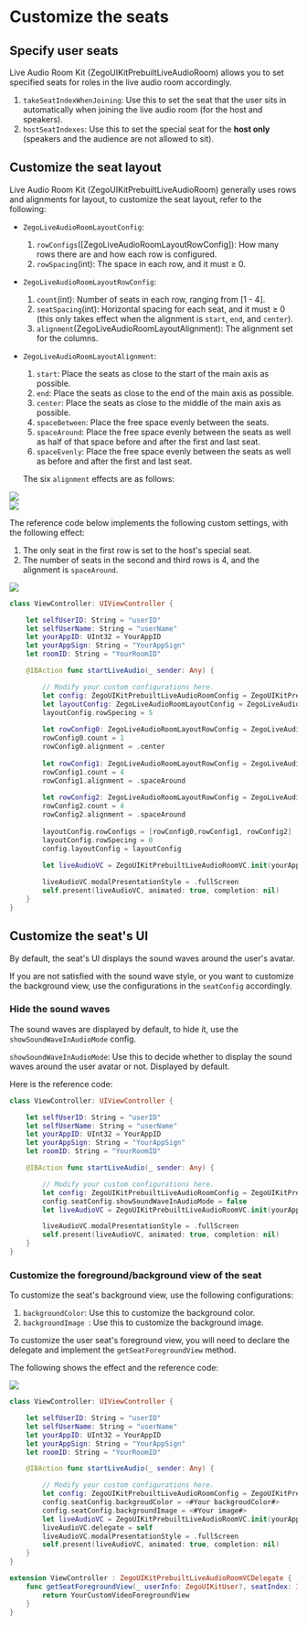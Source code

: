 # Customize the seats

## Specify user seats

Live Audio Room Kit (ZegoUIKitPrebuiltLiveAudioRoom) allows you to set specified seats for roles in the live audio room accordingly.

1. `takeSeatIndexWhenJoining`: Use this to set the seat that the user sits in automatically when joining the live audio room (for the host and speakers). 
2. `hostSeatIndexes`: Use this to set the special seat for the **host only** (speakers and the audience are not allowed to sit).

## Customize the seat layout

Live Audio Room Kit (ZegoUIKitPrebuiltLiveAudioRoom) generally uses rows and alignments for layout, to customize the seat layout, refer to the following:

- `ZegoLiveAudioRoomLayoutConfig`:
    1. `rowConfigs`([ZegoLiveAudioRoomLayoutRowConfig]): How many rows there are and how each row is configured.
    2. `rowSpacing`(int): The space in each row, and it must ≥ 0.

- `ZegoLiveAudioRoomLayoutRowConfig`:
    1. `count`(int): Number of seats in each row, ranging from [1 - 4].
    2. `seatSpacing`(int): Horizontal spacing for each seat, and it must ≥ 0 (this only takes effect when the alignment is `start`, `end`, and `center`).
    3. `alignment`(ZegoLiveAudioRoomLayoutAlignment): The alignment set for the columns.
    
- `ZegoLiveAudioRoomLayoutAlignment`:
    1. `start`: Place the seats as close to the start of the main axis as possible.
    2. `end`: Place the seats as close to the end of the main axis as possible.
    3. `center`: Place the seats as close to the middle of the main axis as possible.
    4. `spaceBetween`: Place the free space evenly between the seats.
    5. `spaceAround`: Place the free space evenly between the seats as well as half of that space before and after the first and last seat.
    6. `spaceEvenly`: Place the free space evenly between the seats as well as before and after the first and last seat.
    
    The six `alignment` effects are as follows: 

<div style={{width:"100%",display:"flex",gap:"10px"}}>
    <div style={{width:"30%"}}>
        <Frame width="auto" height="auto" caption="">
            <img src="https://storage.zego.im/sdk-doc/Pics/ZegoUIKit/Flutter/audio_room/alignment_2.jpeg" />
        </Frame>
    </div>
    <div style={{width:"30%"}}>
        <Frame width="auto" height="auto" caption="">
            <img src="https://storage.zego.im/sdk-doc/Pics/ZegoUIKit/Flutter/audio_room/alignment_1.jpeg" />
        </Frame>
    </div>
</div>

The reference code below implements the following custom settings, with the following effect:

1. The only seat in the first row is set to the host's special seat.
2. The number of seats in the second and third rows is 4, and the alignment is `spaceAround`.

<div style={{width:"30%"}}>
    <Frame width="auto%" height="auto" caption="">
        <img src="https://storage.zego.im/sdk-doc/Pics/ZegoUIKit/Flutter/audio_room/custom_layout.jpeg" />
    </Frame>
</div>

```Swift
class ViewController: UIViewController {

    let selfUserID: String = "userID"
    let selfUserName: String = "userName"
    let yourAppID: UInt32 = YourAppID
    let yourAppSign: String = "YourAppSign"
    let roomID: String = "YourRoomID"

    @IBAction func startLiveAudio(_ sender: Any) {

        // Modify your custom configurations here.
        let config: ZegoUIKitPrebuiltLiveAudioRoomConfig = ZegoUIKitPrebuiltLiveAudioRoomConfig.host()
        let layoutConfig: ZegoLiveAudioRoomLayoutConfig = ZegoLiveAudioRoomLayoutConfig()
        layoutConfig.rowSpecing = 5
        
        let rowConfig0: ZegoLiveAudioRoomLayoutRowConfig = ZegoLiveAudioRoomLayoutRowConfig()
        rowConfig0.count = 1
        rowConfig0.alignment = .center
        
        let rowConfig1: ZegoLiveAudioRoomLayoutRowConfig = ZegoLiveAudioRoomLayoutRowConfig()
        rowConfig1.count = 4
        rowConfig1.alignment = .spaceAround
        
        let rowConfig2: ZegoLiveAudioRoomLayoutRowConfig = ZegoLiveAudioRoomLayoutRowConfig()
        rowConfig2.count = 4
        rowConfig2.alignment = .spaceAround
        
        layoutConfig.rowConfigs = [rowConfig0,rowConfig1, rowConfig2]
        layoutConfig.rowSpecing = 0
        config.layoutConfig = layoutConfig
  
        let liveAudioVC = ZegoUIKitPrebuiltLiveAudioRoomVC.init(yourAppID, appSign: yourAppSign, userID: selfUserID, userName: selfUserName, roomID: roomID, config: config)

        liveAudioVC.modalPresentationStyle = .fullScreen
        self.present(liveAudioVC, animated: true, completion: nil)
    }
}
```

## Customize the seat's UI

By default, the seat's UI displays the sound waves around the user's avatar.

If you are not satisfied with the sound wave style, or you want to customize the background view, use the configurations in the `seatConfig` accordingly.

### Hide the sound waves

The sound waves are displayed by default, to hide it, use the `showSoundWaveInAudioMode` config.

`showSoundWaveInAudioMode`: Use this to decide whether to display the sound waves around the user avatar or not. Displayed by default.

Here is the reference code:

```Swift
class ViewController: UIViewController {

    let selfUserID: String = "userID"
    let selfUserName: String = "userName"
    let yourAppID: UInt32 = YourAppID
    let yourAppSign: String = "YourAppSign"
    let roomID: String = "YourRoomID"

    @IBAction func startLiveAudio(_ sender: Any) {

        // Modify your custom configurations here.
        let config: ZegoUIKitPrebuiltLiveAudioRoomConfig = ZegoUIKitPrebuiltLiveAudioRoomConfig.host()
        config.seatConfig.showSoundWaveInAudioMode = false
        let liveAudioVC = ZegoUIKitPrebuiltLiveAudioRoomVC.init(yourAppID, appSign: yourAppSign, userID: selfUserID, userName: selfUserName, roomID: roomID, config: config)

        liveAudioVC.modalPresentationStyle = .fullScreen
        self.present(liveAudioVC, animated: true, completion: nil)
    }
}
```

### Customize the foreground/background view of the seat

To customize the seat's background view, use the following configurations:

1. `backgroundColor`: Use this to customize the background color.
2. `backgroundImage `: Use this to customize the background image.

To customize the user seat's foreground view, you will need to declare the delegate and implement the `getSeatForegroundView` method.

The following shows the effect and the reference code:

<div style={{width:"30%"}}>
    <Frame width="auto" height="auto" caption="">
        <img src="https://storage.zego.im/sdk-doc/Pics/ZegoUIKit/Flutter/audio_room/custom_bg_fg.gif" />
    </Frame>
</div>

```Swift
class ViewController: UIViewController {

    let selfUserID: String = "userID"
    let selfUserName: String = "userName"
    let yourAppID: UInt32 = YourAppID
    let yourAppSign: String = "YourAppSign"
    let roomID: String = "YourRoomID"

    @IBAction func startLiveAudio(_ sender: Any) {

        // Modify your custom configurations here.
        let config: ZegoUIKitPrebuiltLiveAudioRoomConfig = ZegoUIKitPrebuiltLiveAudioRoomConfig.host()
        config.seatConfig.backgroudColor = <#Your backgroudColor#>
        config.seatConfig.backgroundImage = <#Your image#>
        let liveAudioVC = ZegoUIKitPrebuiltLiveAudioRoomVC.init(yourAppID, appSign: yourAppSign, userID: selfUserID, userName: selfUserName, roomID: roomID, config: config)
        liveAudioVC.delegate = self
        liveAudioVC.modalPresentationStyle = .fullScreen
        self.present(liveAudioVC, animated: true, completion: nil)
    }
}

extension ViewController : ZegoUIKitPrebuiltLiveAudioRoomVCDelegate {
    func getSeatForegroundView(_ userInfo: ZegoUIKitUser?, seatIndex: Int) -> UIView? {
        return YourCustomVideoForegroundView
    }
}
```
